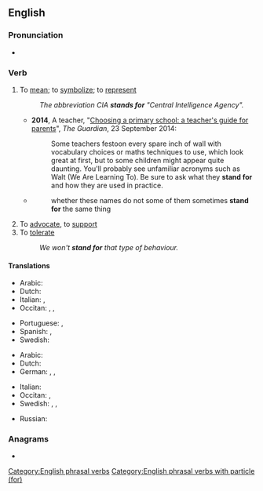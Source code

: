==English==

===Pronunciation===
* {{audio|en|En-au-stand for.ogg|Audio (AU)}}

===Verb===
{{en-verb|stand<,,stood> for}}

# {{lb|en|idiomatic}} To [[mean]]; to [[symbolize]]; to [[represent]]
#: ''The abbreviation CIA '''stands for''' "Central Intelligence Agency".''
#* '''2014''', A teacher, "[http://www.theguardian.com/education/2014/sep/23/choosing-primary-school-guide-teachers-guide-for-parents Choosing a primary school: a teacher's guide for parents]", ''The Guardian'', 23 September 2014:
#*: Some teachers festoon every spare inch of wall with vocabulary choices or maths techniques to use, which look great at first, but to some children might appear quite daunting. You'll probably see unfamiliar acronyms such as Walt (We Are Learning To). Be sure to ask what they '''stand for''' and how they are used in practice.
#* {{RQ:Locke Education|134}}
#*: whether these names do not some of them sometimes '''stand for''' the same thing
# To [[advocate]], to [[support]]
# To [[tolerate]]
#: ''We won't '''stand for''' that type of behaviour.''

====Translations====
{{trans-top|to mean, symbolize or represent}}
* Arabic: {{t|ar|إِسْتَنَدَ}}
* Dutch: {{t+|nl|staan voor}}
* Italian: {{t+|it|rappresentare}}, {{t+|it|significare}}
* Occitan: {{t+|oc|representar}}, {{t|oc|simbolizar}}, {{t+|oc|significar}}
{{trans-mid}}
* Portuguese: {{t+|pt|significar}}, {{t|pt|querer dizer}}
* Spanish: {{t+|es|significar}}, {{t+|es|representar}}
* Swedish: {{t+|sv|stå för}}
{{trans-bottom}}

{{trans-top|to advocate or support}}
* Arabic: {{t|ar|سَانَدَ}}
* Dutch: {{t+|nl|voorstaan}}
* German: {{t+|de|einsetzen}} {{qualifier|reflexive + für}}, {{t+|de|eintreten}} {{qualifier|+ für}}, {{t+|de|unterstützen }}
{{trans-mid}}
* Italian: {{t+|it|sostenere}}
* Occitan: {{t+|oc|sosténer}}, {{t+|oc|defendre}}
* Swedish: {{t+|sv|stå för}}, {{t+|sv|stödja}}, {{t+|sv|förespråka}}
{{trans-bottom}}

{{trans-top|to tolerate}}
* Russian: {{t+|ru|терпеть}}
{{trans-mid}}
{{trans-bottom}}

===Anagrams===
* {{anagrams|en|a=adfnorst|Stanford|forstand}}

[[Category:English phrasal verbs]]
[[Category:English phrasal verbs with particle (for)]]